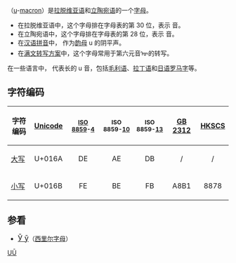 {{Unreferenced|time=2017-12-29T14:42:58+00:00}}
{{Infobox alphabet|alphabet=拉丁|uuc=016A|ulc=016B}}
{{Unicode|'''Ū''', '''ū'''}}（[[u|u]]-[[長音符號|macron]]）是[[拉脱维亚语|拉脱维亚语]]和[[立陶宛语|立陶宛语]]的一个[[字母|字母]]。

*在拉脱维亚语中，这个字母排在字母表的第 30 位，表示 {{IPA|/uː/}} 音。
*在立陶宛语中，这个字母排在字母表的第 28 位，表示 {{IPA|/uː/}} 音。
*在[[汉语拼音|汉语拼音]]中，{{Unicode|ū}} 作为[[韵母|韵母]] u 的阴平声。
*在[[满文转写方案|满文转写方案]]中，这个字母常用于第六元音ᡡ的转写。

在一些语言中，{{Unicode|ū}} 代表长的 u 音，包括[[毛利语|毛利语]]、[[拉丁语|拉丁语]]和[[日语罗马字|日语罗马字]]等。

== 字符编码 ==
{| class="wikitable"
!字符编码!![[Unicode|Unicode]]||style="font-size:smaller"|[[ISO/IEC_8859|ISO 8859]]-[[ISO/IEC_8859-4|4]]||style="font-size:smaller"|ISO 8859-[[ISO/IEC_8859-10|10]]||style="font-size:smaller"|ISO 8859-[[ISO/IEC_8859-13|13]]||[[GB_2312|GB 2312]]||[[香港增補字符集|HKSCS]]
|-
|[[大寫字母|大写]] {{Unicode|Ū}}||U+016A||style="text-align:center;"|DE||style="text-align:center;"|AE||style="text-align:center;"|DB||style="text-align:center;"|/||style="text-align:center;"|/
|-
|[[小寫字母|小写]] {{Unicode|ū}}||U+016B||style="text-align:center;"|FE||style="text-align:center;"|BE||style="text-align:center;"|FB||style="text-align:center;"|A8B1||style="text-align:center;"|8878
|}

== 参看 ==
*<span lang="ru" style="font-size:120%;">[[Ӯ|Ӯ ӯ]]</span>（[[西里尔字母|西里尔字母]]）

{{Alphabet lang|lt|lv|liv|nan}}
{{Latin alphabet}}

[[Category:衍生拉丁字母|UŪ]]